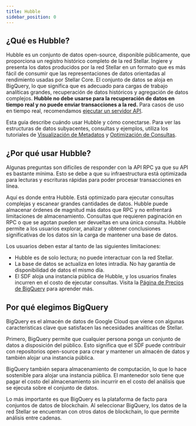 ```yaml
---
title: Hubble
sidebar_position: 0
---
```


## ¿Qué es Hubble?

Hubble es un conjunto de datos open-source, disponible públicamente, que proporciona un registro histórico completo de la red Stellar. Ingiere y presenta los datos producidos por la red Stellar en un formato que es más fácil de consumir que las representaciones de datos orientadas al rendimiento usadas por Stellar Core. El conjunto de datos se aloja en BigQuery, lo que significa que es adecuado para cargas de trabajo analíticas grandes, recuperación de datos históricos y agregación de datos complejos. **Hubble no debe usarse para la recuperación de datos en tiempo real y no puede enviar transacciones a la red.** Para casos de uso en tiempo real, recomendamos [ejecutar un servidor API](../../apis/rpc/admin-guide/README.mdx).

Esta guía describe cuándo usar Hubble y cómo conectarse. Para ver las estructuras de datos subyacentes, consultas y ejemplos, utiliza los tutoriales de [Visualización de Metadatos](./analyst-guide/viewing-metadata.mdx) y [Optimización de Consultas](./analyst-guide/optimizing-queries.mdx).

## ¿Por qué usar Hubble?

Algunas preguntas son difíciles de responder con la API RPC ya que su API es bastante mínima. Esto se debe a que su infraestructura está optimizada para lecturas y escrituras rápidas para poder procesar transacciones en línea.

Aquí es donde entra Hubble. Está optimizado para ejecutar consultas complejas y escanear grandes cantidades de datos. Hubble puede almacenar órdenes de magnitud más datos que RPC y no enfrentará limitaciones de almacenamiento. Consultas que requieren paginación en RPC o que se agotan pueden ser devueltas en una única consulta. Hubble permite a los usuarios explorar, analizar y obtener conclusiones significativas de los datos sin la carga de mantener una base de datos.

Los usuarios deben estar al tanto de las siguientes limitaciones:

- Hubble es de solo lectura; no puede interactuar con la red Stellar.
- La base de datos se actualiza en lotes intradía. No hay garantía de disponibilidad de datos el mismo día.
- El SDF aloja una instancia pública de Hubble, y los usuarios finales incurren en el costo de ejecutar consultas. Visita la [Página de Precios de BigQuery](https://cloud.google.com/bigquery/pricing#analysis_pricing_models) para aprender más.

## Por qué elegimos BigQuery

BigQuery es el almacén de datos de Google Cloud que viene con algunas características clave que satisfacen las necesidades analíticas de Stellar.

Primero, BigQuery permite que cualquier persona ponga un conjunto de datos a disposición del público. Esto significa que el SDF puede contribuir con repositorios open-source para crear y mantener un almacén de datos y también alojar una instancia pública.

BigQuery también separa almacenamiento de computación, lo que lo hace sostenible para alojar una instancia pública. El mantenedor solo tiene que pagar el costo del almacenamiento sin incurrir en el costo del análisis que se ejecuta sobre el conjunto de datos.

Lo más importante es que BigQuery es la plataforma de facto para conjuntos de datos de blockchain. Al seleccionar BigQuery, los datos de la red Stellar se encuentran con otros datos de blockchain, lo que permite análisis entre cadenas.
